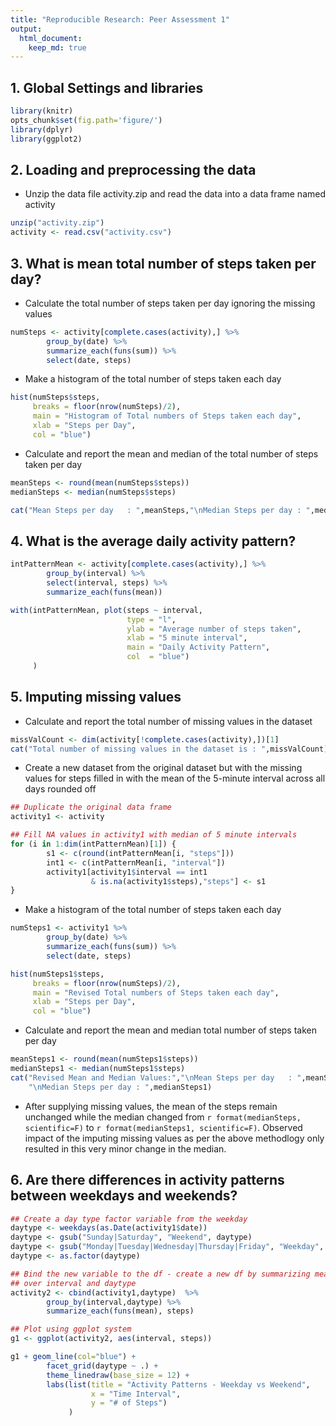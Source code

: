 ```yaml
---
title: "Reproducible Research: Peer Assessment 1"
output: 
  html_document:
    keep_md: true
---
```



## 1. Global Settings and libraries
```r
library(knitr)
opts_chunk$set(fig.path='figure/')
library(dplyr)
library(ggplot2)
```

## 2. Loading and preprocessing the data

- Unzip the data file activity.zip and read the data into a data frame named activity
```r
unzip("activity.zip")
activity <- read.csv("activity.csv")
```

## 3. What is mean total number of steps taken per day?

- Calculate the total number of steps taken per day ignoring the missing values
```r
numSteps <- activity[complete.cases(activity),] %>%
        group_by(date) %>%
        summarize_each(funs(sum)) %>% 
        select(date, steps)
```

- Make a histogram of the total number of steps taken each day
```r
hist(numSteps$steps, 
     breaks = floor(nrow(numSteps)/2), 
     main = "Histogram of Total numbers of Steps taken each day", 
     xlab = "Steps per Day", 
     col = "blue")
```

- Calculate and report the mean and median of the total number of steps taken per day
```r
meanSteps <- round(mean(numSteps$steps))
medianSteps <- median(numSteps$steps)

cat("Mean Steps per day   : ",meanSteps,"\nMedian Steps per day : ",medianSteps)
```



## 4. What is the average daily activity pattern?
```r
intPatternMean <- activity[complete.cases(activity),] %>% 
        group_by(interval) %>% 
        select(interval, steps) %>% 
        summarize_each(funs(mean))

with(intPatternMean, plot(steps ~ interval, 
                          type = "l", 
                          ylab = "Average number of steps taken",
                          xlab = "5 minute interval",
                          main = "Daily Activity Pattern",
                          col  = "blue")
     )
```



## 5. Imputing missing values

- Calculate and report the total number of missing values in the dataset
```r
missValCount <- dim(activity[!complete.cases(activity),])[1]
cat("Total number of missing values in the dataset is : ",missValCount)
```

- Create a new dataset from the original dataset but with the missing values for steps filled in with the mean of the 5-minute interval across all days rounded off
```r
## Duplicate the original data frame
activity1 <- activity

## Fill NA values in activity1 with median of 5 minute intervals
for (i in 1:dim(intPatternMean)[1]) {
        s1 <- c(round(intPatternMean[i, "steps"]))
        int1 <- c(intPatternMean[i, "interval"])
        activity1[activity1$interval == int1 
                  & is.na(activity1$steps),"steps"] <- s1
}
```

- Make a histogram of the total number of steps taken each day
```r
numSteps1 <- activity1 %>%
        group_by(date) %>%
        summarize_each(funs(sum)) %>% 
        select(date, steps)

hist(numSteps1$steps, 
     breaks = floor(nrow(numSteps)/2), 
     main = "Revised Total numbers of Steps taken each day", 
     xlab = "Steps per Day", 
     col = "blue")
```

- Calculate and report the mean and median total number of steps taken per day
```r
meanSteps1 <- round(mean(numSteps1$steps))
medianSteps1 <- median(numSteps1$steps)
cat("Revised Mean and Median Values:","\nMean Steps per day   : ",meanSteps1,
    "\nMedian Steps per day : ",medianSteps1)
```

- After supplying missing values, the mean of the steps remain unchanged while the median changed from `r format(medianSteps, scientific=F)` to `r format(medianSteps1, scientific=F)`. Observed impact of the imputing missing values as per the above methodlogy only resulted in this very minor change in the median. 



## 6. Are there differences in activity patterns between weekdays and weekends?
```r
## Create a day type factor variable from the weekday
daytype <- weekdays(as.Date(activity1$date))
daytype <- gsub("Sunday|Saturday", "Weekend", daytype)
daytype <- gsub("Monday|Tuesday|Wednesday|Thursday|Friday", "Weekday", daytype)
daytype <- as.factor(daytype)

## Bind the new variable to the df - create a new df by summarizing means steps
## over interval and daytype
activity2 <- cbind(activity1,daytype)  %>% 
        group_by(interval,daytype) %>% 
        summarize_each(funs(mean), steps)

## Plot using ggplot system
g1 <- ggplot(activity2, aes(interval, steps))

g1 + geom_line(col="blue") + 
        facet_grid(daytype ~ .) + 
        theme_linedraw(base_size = 12) + 
        labs(list(title = "Activity Patterns - Weekday vs Weekend", 
                  x = "Time Interval", 
                  y = "# of Steps")
             )
```
